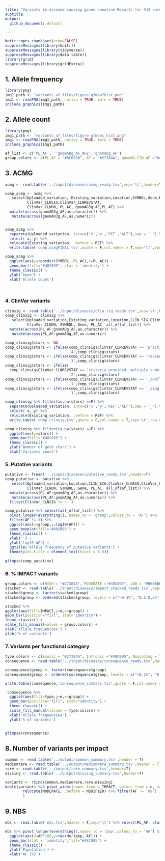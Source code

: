 ```yaml
---
title: "Variants in disease causing genes \newline Results for 943 unrelated individuals"
subtitle:
output: 
  github_document: default

---
```


```r
knitr::opts_chunk$set(echo=FALSE)
suppressMessages(library(knitr))
suppressMessages(library(tidyverse))
suppressMessages(library(data.table))
library(grid)
suppressMessages(library(gridExtra))
```

## 1. Allele frequency

```r
library(png)
img1_path <- "variants_af_files/figure-gfm/afhist.png"
img1 <- readPNG(img1_path, native = TRUE, info = TRUE)
include_graphics(img1_path)

```

## 2. Allele count

```r
library(png)
img1_path <- "variants_af_files/figure-gfm/ac_hist.png"
img1 <- readPNG(img1_path, native = TRUE, info = TRUE)
include_graphics(img1_path)

```

```r
af_list <- c('PL_AF',  'gnomADg_AF_NFE','gnomADg_AF')
group.colors <- c(PL_AF = "#BC0020", AF = "#27384A", gnomAD_FIN_AF ="#48C095", gnomAD_AF_NFE = "#B6B6B6",EUR_AF='#5F5F5F')

```

## 3. ACMG

```r
acmg <- read.table('../input/diseases/acmg_ready.tsv',sep='\t',header=T)

comp_acmg <- acmg %>%
   select(Uploaded_variation, Existing_variation,Location,SYMBOL,Gene,PUBMED,Codons,CLIN_SIG,
          ClinVar_CLNSIG,ClinVar_CLNREVSTAT,
          ClinVar_CLNDN, PL_AC, gnomAD3g_AF,PL_AF) %>%
  mutate(across(gnomAD3g_AF,as.character)) %>%
   mutate(across(gnomAD3g_AF,as.numeric)) 


comp_acmg %>% 
  separate(Uploaded_variation, into=c('x','y','REF','ALT'),sep = '_') %>%
  select(-x,-y) %>%
  relocate(Existing_variation, .before = REF) %>%
  write.table('comp_acmgFINAL.tsv',quote = F,col.names = T,sep='\t',row.names = F)

comp_acmg %>% 
  ggplot(aes(y=reorder(SYMBOL,-PL_AC),x=PL_AC)) +
  geom_bar(fill="#48C095", stat = 'identity') + 
  theme_classic() +
  ylab('Gene') +
  xlab('Allele count') 
  



```


### 4. ClinVar variants

```r
clinsig <- read.table('../input/diseases/clin_sig_ready.tsv',sep='\t',header=T)
comp_clinsig <- clinsig %>% 
   select(Uploaded_variation,Existing_variation,Location,CLIN_SIG,ClinVar_CLNSIG,ClinVar_CLNREVSTAT,
          ClinVar_CLNDN, SYMBOL, Gene, PL_AC, all_of(af_list)) %>%
  mutate(across(PL_AF:gnomADg_AF,as.character)) %>%
   mutate(across(PL_AF:gnomADg_AF,as.numeric))

comp_clinsig$stars <- NA
comp_clinsig$stars <- ifelse(comp_clinsig$ClinVar_CLNREVSTAT == 'practice_guideline',
                             '4',comp_clinsig$stars)
comp_clinsig$stars <- ifelse(comp_clinsig$ClinVar_CLNREVSTAT == 'reviewed_by_expert_panel',
                             '3',comp_clinsig$stars)
comp_clinsig$stars <- ifelse(
  comp_clinsig$ClinVar_CLNREVSTAT == 'criteria_provided,_multiple_submitters,_no_conflicts',
                             '2',comp_clinsig$stars)
comp_clinsig$stars <- ifelse(comp_clinsig$ClinVar_CLNREVSTAT == '_conflicting_interpretations',
                             '1',comp_clinsig$stars)
comp_clinsig$stars <- ifelse(comp_clinsig$ClinVar_CLNREVSTAT == '_single_submitter',
                             '1',comp_clinsig$stars)

comp_clinsig %>% filter(is.na(stars) ==F) %>%
  separate(Uploaded_variation, into=c('x','y','REF','ALT'),sep = '_') %>%
  select(-x,-y) %>%
  relocate(Existing_variation, .before = REF) %>%
  write.table('comp_clinsig.tsv',quote = F,col.names = T,sep='\t',row.names = F)

comp_clinsig %>% filter(is.na(stars) ==F) %>%
  ggplot(aes(y=stars)) +
  geom_bar(fill="#48C095") + 
  theme_classic() +
  ylab('Number of gold stars') +
  xlab('Variants count') 

```

### 5. Putative variants

```r
putative <- fread('../input/diseases/putative_ready.tsv',header=T)
comp_putative <- putative %>% 
   select(Uploaded_variation,Location,CLIN_SIG,ClinVar_CLNSIG,ClinVar_CLNREVSTAT,
          ClinVar_CLNDN, SYMBOL, Gene, PL_AC, all_of(af_list)) %>%
  mutate(across(PL_AF:gnomADg_AF,as.character)) %>%
   mutate(across(PL_AF:gnomADg_AF,as.numeric)) %>%
  filter(ClinVar_CLNSIG != '-') 

comp_putative %>% select(all_of(af_list)) %>%
  pivot_longer(everything(), names_to = 'group',values_to = 'AF') %>%
  filter(AF != 0) %>%
  ggplot(aes(x=group,y=log10(AF))) +
  geom_boxplot(fill="#48C095") +
  theme_classic() +
  xlab('') +
  ylab('log10 AF') +
  ggtitle('Allele frequency of putative variants') +
  theme(plot.title = element_text(hjust = 0.5))
  
glimpse(comp_putative)
```

### 6. % IMPACT variants

```r
group.colors <- c(HIGH = "#27384A", MODERATE ="#48C095", LOW = "#B6B6B6")
stacked <- read.table('../input/diseases/impact_stacked_ready.tsv',sep='\t',header=T)
stacked$group <- factor(stacked$group)
stacked$group <- ordered(stacked$group, levels = c("<0.1%", "0.1-0.5%", ">0.5%"))

stacked %>%
ggplot(aes(fill=IMPACT,y=n,x=group)) +
geom_bar(position="fill", stat="identity") +
theme_classic() +
scale_fill_manual(values = group.colors) +
xlab('Allele frequencies') +
ylab('% of variants') 


```

### 7. Variants per functional category

```r
type.colors <- c(Exonic = "#27384A", Intronic ="#48C095", Noncoding = "#B6B6B6")
consequence <- read.table('../input/diseases/consequence_ready.tsv',header=T)

consequence$group <- factor(consequence$group)
consequence$group <- ordered(consequence$group, levels = c("<0.1%", "0.1-0.5%", ">0.5%"))

write.table(consequence,'consequence_summary.tsv',quote = F,col.names = T,sep='\t',row.names = F)

 consequence %>% 
  ggplot(aes(fill=type,y=n,x=group)) +
  geom_bar(position="fill", stat="identity") +
  theme_classic() +
  scale_fill_manual(values = type.colors) +
  xlab('Allele frequencies') +
  ylab('% of variants')

 
glimpse(consequence)
```


## 8. Number of variants per impact

```r
common <- read.table('../output/common_summary.tsv',header = T)
mediumrare <- read.table('../output/mediumrare_summary.tsv',header = T)
rare <- read.table('../output/rare_summary.tsv',header=T)
missing <- read.table('../output/missing_summary.tsv',header=T)

variants <- rbind(common,mediumrare,rare,missing)
kable(variants %>% pivot_wider(names_from = IMPACT, values_from = n, values_fill = 0) %>%
        relocate(MODERATE, .before = MODIFIER) %>% filter(AF != '0%')
        )

```

## 9. NBS

```r
nbs <- read.table('nbs.tsv',header = T,sep='\t') %>% select(PL_AF, starts_with('gnomAD_'))

nbs %>% pivot_longer(everything(),names_to = 'pop',values_to = 'AF') %>%
  ggplot(aes(x=AF*100,y=reorder(pop,-AF))) +
  geom_bar(stat = 'identity',fill="#48C095") +
  theme_classic() +
  ylab('Population') +
  xlab('AF [%]')

```








